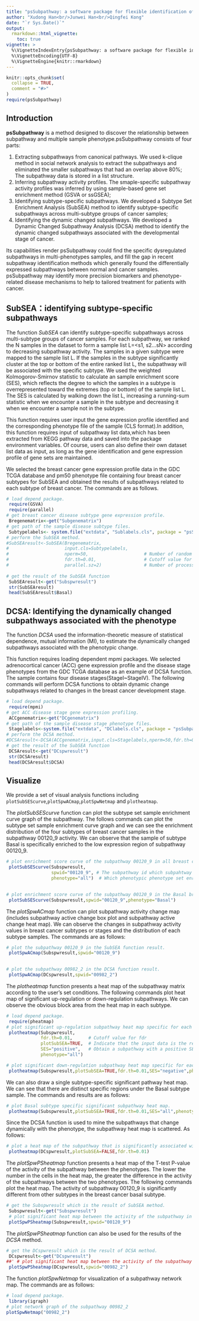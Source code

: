 ---
title: "psSubpathway: a software package for flexible identification of phenotype specific subpathways in the cancer progression"
author: "Xudong Han<br/>Junwei Han<br/>Qingfei Kong"
date: "`r Sys.Date()`"
output: 
  rmarkdown::html_vignette:
    toc: true
vignette: >
  %\VignetteIndexEntry{psSubpathway: a software package for flexible identification of phenotype specific subpathways in the cancer progression}
  %\VignetteEncoding{UTF-8}
  %\VignetteEngine{knitr::rmarkdown}
---

```{r setup, include = FALSE}
knitr::opts_chunk$set(
  collapse = TRUE,
  comment = "#>"
)
require(psSubpathway)
```

## Introduction

  **psSubpathway** is a method designed to discover the relationship between subpathway and multiple sample phenotype.psSubpathway consists of four parts:<br/>
 
1. Extracting subpathways from canonical pathways. We used k-clique method in social network analysis to extract the subpathways and eliminated the smaller subpathways that had an overlap above 80%; The subpathway data is stored in a list structure. <br/>
2. Inferring subpathway activity profiles. The smaple-specific subpathway activity profiles was inferred by using sample-based gene set enrichment method (GSVA or ssGSEA); <br/>
3. Identifying subtype-specific subpathways. We developed a Subtype Set Enrichment Analysis (SubSEA) method to identify subtype-specific subpathways across multi-subtype groups of cancer samples; <br/>
4. Identifying the dynamic changed subpathways. We developed a Dynamic Changed Subpathway Analysis (DCSA) method to identify the dynamic changed subpathways associated with the developmental stage of cancer.<br/>

 Its capabilities render psSubpathway could find the specific dysregulated subpathways in multi-phenotypes samples, and fill the gap in recent subpathway identification methods which generally found the differentially expressed subpathways between normal and cancer samples. psSubpathway may identify more precision biomarkers and phenotype-related disease mechanisms to help to tailored treatment for patients with cancer.
  
## SubSEA：identifying subtype-specific subpathways

  The function *SubSEA* can identify subtype-specific subpathways across multi-subtype groups of cancer samples. For each subpathway, we ranked the N samples in the dataset to form a sample list L=<s1, s2…sN> according to decreasing subpathway activity. The samples in a given subtype were mapped to the sample list L. If the samples in the subtype significantly cluster at the top or bottom of the entire ranked list L, the subpathway will be associated with the specific subtype. We used the weighted Kolmogorov-Smirnov statistic to calculate an sample enrichment score (SES), which reflects the degree to which the samples in a subtype is overrepresented toward the extremes (top or bottom) of the sample list L. The SES is calculated by walking down the list L, increasing a running-sum statistic when we encounter a sample in the subtype and decreasing it when we encounter a sample not in the subtype.<br/>
 
  This function requires user input the gene expression profile identified and the corresponding phenotype file of the sample (CLS format).In addition, this function requires input of subpathway list data,which has been extracted from KEGG pathway data and saved into the package environment variables. Of course, users can also define their own dataset list data as input, as long as the gene identification and gene expression profile of gene sets are maintained.<br/>
  
 We selected the breast cancer gene expression profile data in the GDC TCGA database and pm50 phenotype file containing four breast cancer subtypes for SubSEA and obtained the results of subpathways related to each subtype of breast cancer. The commands are as follows.
 
```{r}
# load depend package.
 require(GSVA)
 require(parallel)
# get breast cancer disease subtype gene expression profile.
 Bregenematrix<-get("Subgenematrix")
# get path of the sample disease subtype files.
 Subtypelabels<- system.file("extdata", "Sublabels.cls", package = "psSubpathway")
# perform the SubSEA method.
#SubSEAresult<-SubSEA(Bregenematrix,
#                     input.cls=Subtypelabels,
#                     nperm=50,                     # Number of random permutations
#                     fdr.th=0.01,                  # Cutoff value for fdr.when fdr.th=1,get all subpathway
#                     parallel.sz=2)                # Number of processors to use  
 
# get the result of the SubSEA function
 SubSEAresult<-get("Subspwresult")
 str(SubSEAresult)
 head(SubSEAresult$Basal)
```

## DCSA: Identifying the dynamically changed subpathways associated with the phenotype

  The function *DCSA* used the information-theoretic measure of statistical dependence, mutual information (MI), to estimate the dynamically changed subpathways associated with the phenotypic change.<br/>
  
  This function requires loading dependent mpmi packages. We selected adrenocortical cancer (ACC) gene expression profile and the disease stage phenotypes from the GDC TCGA database as an example of DCSA function. The sample contains four disease stages(StageI~StageIV). The following commands will perform DCSA functions to obtain dynamic change subpathways related to changes in the breast cancer development stage.
  
```{r message=FALSE, warning=FALSE}
# load depend package.
 require(mpmi)
# get ACC disease stage gene expression profiling.
 ACCgenematrix<-get("DCgenematrix")
# get path of the sample disease stage phenotype files.
 Stagelabels<-system.file("extdata", "DClabels.cls", package = "psSubpathway")
# perform the DCSA method.
#DCSAresult<-DCSA(ACCgenematrix,input.cls=Stagelabels,nperm=50,fdr.th=0.01,parallel.sz=2)
# get the result of the SubSEA function
 DCSAresult<-get("DCspwresult")
 str(DCSAresult)
 head(DCSAresult$DCSA)
```

## Visualize

  We provide a set of visual analysis functions including `plotSubSEScurve`,`plotSpwACmap`,`plotSpwNetmap` and `plotheatmap`.<br/>
 
  The *plotSubSEScurve* function can plot the subtype set sample enrichment curve graph of the subpathway. The follows commands can plot the subtype set sample enrichment curve graph and we can see the enrichment distribution of the four subtypes of breast cancer samples in the subpathway 00120_9 activity. We can observe that the sample of subtype Basal is specifically enriched to the low expression region of subpathway 00120_9.
 
```{r fig.height=3, fig.width=12}
# plot enrichment score curve of the subpathway 00120_9 in all breast cancer subtypes
 plotSubSEScurve(Subspwresult,
                 spwid="00120_9", # The subpathway id which subpahtway is ploted
                 phenotype="all")  # Which phenotypic phenotype set enrichment curve is drawn
                
```  
  
  
```{r fig.height=4, fig.width=5}

# plot enrichment score curve of the subpathway 00120_9 in the Basal breast cancer subtype.
 plotSubSEScurve(Subspwresult,spwid="00120_9",phenotype="Basal")
```  
  
 The *plotSpwACmap* function can plot subpathway activity change map (includes subpathway active change box plot and subpathway active change heat map). We can observe the changes in subpathway activity values in breast cancer subtypes or stages and the distribution of each subtype samples. The commands are as follows:
  
```{r fig.height=6, fig.width=10}
# plot the subpathway 00120_9 in the SubSEA function result.
 plotSpwACmap(Subspwresult,spwid="00120_9")
 
```  
  
  
```{r fig.height=6, fig.width=10}
# plot the subpathway 00982_2 in the DCSA function result.
 plotSpwACmap(DCspwresult,spwid="00982_2")
```  
  
  The *plotheatmap* function presents a heat map of the subpathway matrix according to the user's set conditions. The following commands plot heat map of significant up-regulation or down-regulation subpathways. We can observe the obvious block area from the heat map in each subtype.
 
```{r fig.height=8, fig.width=10}
# load depend package.
 require(pheatmap)
# plot significant up-regulation subpathway heat map specific for each breast cancer subtype.
 plotheatmap(Subspwresult,
             fdr.th=0.01,      # Cutoff value for fdr
             plotSubSEA=TRUE,  # Indicate that the input data is the result of the SubSEA function
             SES="positive",   # Obtain a subpathway with a positive SES value
             phenotype="all")

```  
  
  
```{r fig.height=8, fig.width=10}
# plot significant down-regulation subpathway heat map specific for each breast cancer subtype.
 plotheatmap(Subspwresult,plotSubSEA=TRUE,fdr.th=0.01,SES="negative",phenotype="all")

``` 
  
 We can also draw a single subtype-specific significant pathway heat map. We can see that there are distinct specific regions under the Basal subtype sample. The commands and results are as follows:
  
```{r fig.height=8, fig.width=10}
# plot Basal subtype specific significant subpathway heat map.
 plotheatmap(Subspwresult,plotSubSEA=TRUE,fdr.th=0.01,SES="all",phenotype="Basal")

```  
  
   Since the DCSA function is used to mine the subpathways that change dynamically with the phenotype, the subpathway heat map is scattered. As follows:
   
```{r fig.height=8, fig.width=10}
# plot a heat map of the subpathway that is significantly associated with breast cancer stages.
 plotheatmap(DCspwresult,plotSubSEA=FALSE,fdr.th=0.01)

``` 
  
   The *plotSpwPSheatmap* function presents a heat map of the T-test P-value of the activity of the subpathway between the phenotypes. The lower the number in the cells in the heat map, the greater the difference in the activity of the subpathways between the two phenotypes. The following commands plot the heat map. The activity of subpathway 00120_9 is significantly different from other subtypes in the breast cancer basal subtype.
```{r fig.height=6, fig.width=7}
# get the Subspwresult which is the result of SubSEA method.
 Subspwresult<-get("Subspwresult")
 # plot significant heat map between the activity of the subpathway in each subtype of breast cancer.
 plotSpwPSheatmap(Subspwresult,spwid="00120_9")
``` 
  The *plotSpwPSheatmap* function can also be used for the results of the *DCSA* method.
```{r fig.height=6, fig.width=7}
# get the DCspwresult which is the result of DCSA method. 
 DCspwresult<-get("DCspwresult")
##' # plot significant heat map between the activity of the subpathway in each stage of breast cancer.
 plotSpwPSheatmap(DCspwresult,spwid="00982_2")
```  
  
   The function *plotSpwNetmap* for visualization of a subpathway network map. The commands are as follows:
  
```{r fig.height=6, fig.width=8, message=FALSE, warning=FALSE}
# load depend package.
 library(igraph)
# plot network graph of the subpathway 00982_2
plotSpwNetmap("00982_2")

```
